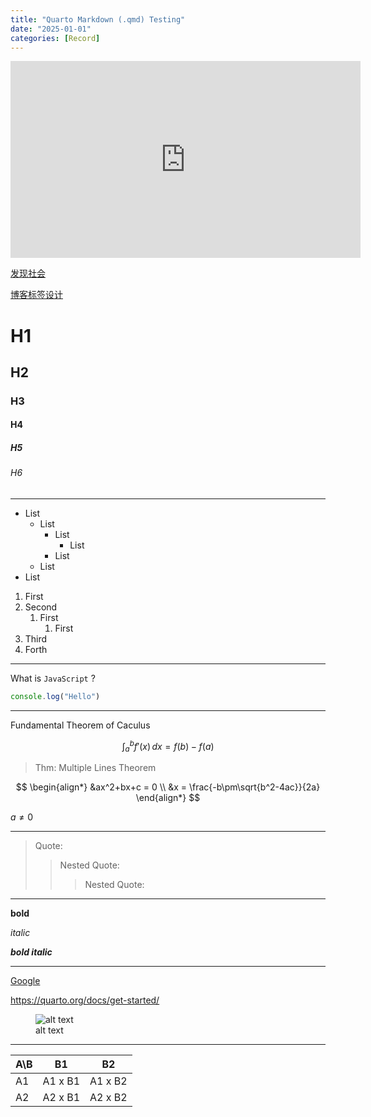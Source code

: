 ```yaml
---
title: "Quarto Markdown (.qmd) Testing"
date: "2025-01-01"
categories: [Record]
---
```


<iframe width="560" height="315" src="https://www.youtube.com/embed/x3tPr3nkzqQ?si=H1kkfb5Gs9X394uc" title="YouTube video player" frameborder="0" allow="accelerometer; autoplay; clipboard-write; encrypted-media; gyroscope; picture-in-picture; web-share" referrerpolicy="strict-origin-when-cross-origin" allowfullscreen></iframe>


[发现社会](./pdfs/发现社会.pdf)

[博客标签设计](博客标签设计.qmd)

# H1

## H2

### H3

#### H4

##### H5

###### H6

------------------------------------------------------------------------

- List
  - List
    - List
      - List
    - List
  - List
- List

1.  First
2.  Second
    1.  First
        1.  First
3.  Third
4.  Forth

---

What is `JavaScript` ?

``` js
console.log("Hello")
```

---

Fundamental Theorem of Caculus

$$
    \int_a^b f'(x) \, dx = f(b) - f(a)
    $$

> Thm: Multiple Lines Theorem

$$
\begin{align*}
&ax^2+bx+c = 0 \\ 
&x = \frac{-b\pm\sqrt{b^2-4ac}}{2a}
\end{align*}
$$

::: callout-note
$a \neq 0$
:::

---

> Quote:
>
> > Nested Quote:
> >
> > > Nested Quote:

---

**bold**

*italic*

***bold italic***

---

[Google](https://www.google.com)

<https://quarto.org/docs/get-started/>

![alt text](<images/Quarto Markdown (.qmd) Testing/image.png>)

---

| A\\B | B1      | B2      |
|------|---------|---------|
| A1   | A1 x B1 | A1 x B2 |
| A2   | A2 x B1 | A2 x B2 |
